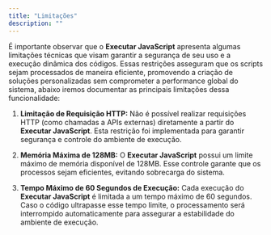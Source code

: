 ```yaml
---
title: "Limitações"
description: ""
---
```


É importante observar que o **Executar JavaScript** apresenta algumas limitações técnicas que visam garantir a segurança de seu uso e a execução dinâmica dos códigos. Essas restrições asseguram que os scripts sejam processados de maneira eficiente, promovendo a criação de soluções personalizadas sem comprometer a performance global do sistema, abaixo iremos documentar as principais limitações dessa funcionalidade:

1. **Limitação de Requisição HTTP:** Não é possível realizar requisições HTTP (como chamadas a APIs externas) diretamente a partir do **Executar JavaScript**. Esta restrição foi implementada para garantir segurança e controle do ambiente de execução.

2. **Memória Máxima de 128MB:** O **Executar JavaScript** possui um limite máximo de memória disponível de 128MB. Esse controle garante que os processos sejam eficientes, evitando sobrecarga do sistema.

3. **Tempo Máximo de 60 Segundos de Execução:** Cada execução do **Executar JavaScript** é limitada a um tempo máximo de 60 segundos. Caso o código ultrapasse esse tempo limite, o processamento será interrompido automaticamente para assegurar a estabilidade do ambiente de execução.
